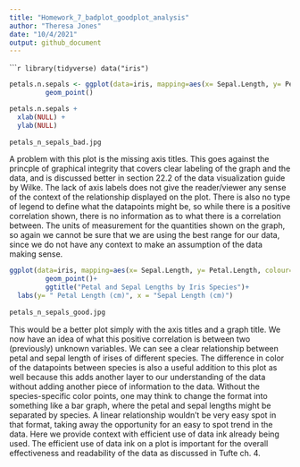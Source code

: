 ```yaml
---
title: "Homework_7_badplot_goodplot_analysis"
author: "Theresa Jones"
date: "10/4/2021"
output: github_document
---
```


``````r
library(tidyverse)
data("iris")
```

```r
petals.n.sepals <- ggplot(data=iris, mapping=aes(x= Sepal.Length, y= Petal.Length))+
         geom_point()

petals.n.sepals + 
  xlab(NULL) + 
  ylab(NULL)
  
petals_n_sepals_bad.jpg
```

A problem with this plot is the missing axis titles. This goes against the princple of graphical integrity that covers clear labeling of the graph and the data, and is discussed better in section 22.2 of the data visualization guide by Wilke. The lack of axis labels does not give the reader/viewer any sense of the context of the relationship displayed on the plot. There is also no type of legend to define what the datapoints might be, so while there is a positive correlation shown, there is no information as to what there is a correlation between. The units of measurement for the quantities shown on the graph, so again we cannot be sure that we are using the best range for our data, since we do not have any context to make an assumption of the data making sense.


```r
ggplot(data=iris, mapping=aes(x= Sepal.Length, y= Petal.Length, colour= Species))+
         geom_point()+
         ggtitle("Petal and Sepal Lengths by Iris Species")+
  labs(y= " Petal Length (cm)", x = "Sepal Length (cm)")
  
petals_n_sepals_good.jpg
```

This would be a better plot simply with the axis titles and a graph title. We now have an idea of what this positive correlation is between two (previously) unknown variables. We can see a clear relationship between petal and sepal length of irises of different species. The difference in color of the datapoints between species is also a useful addition to this plot as well because this adds another layer to our understanding of the data without adding another piece of information to the data. Without the species-specific color points, one may think to change the format into something like a bar graph, where the petal and sepal lengths might be separated by species. A linear relationship wouldn't be very easy spot in that format, taking away the opportunity for an easy to spot trend in the data. Here we provide context with efficient use of data ink already being used. The efficient use of data ink on a plot is important for the overall effectiveness and readability of the data as discussed in Tufte ch. 4. 

